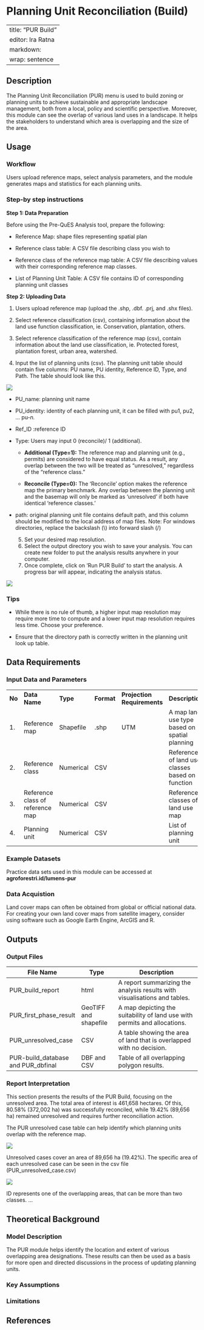 # Planning Unit Reconciliation (Build) {#sec-profit}

---
title: "PUR Build"
editor: Ira Ratna
  markdown: 
    wrap: sentence
---

## Description

The Planning Unit Reconciliation (PUR) menu is used to build zoning or planning units to achieve sustainable and appropriate landscape management, both from a local, policy and scientific perspective. Moreover, this module can see the overlap of various land uses in a landscape. It helps the stakeholders to understand which area is overlapping and the size of the area.

## Usage

### Workflow

Users upload reference maps, select analysis parameters, and the module generates maps and statistics for each planning units.

### Step-by step instructions

**Step 1: Data Preparation**

Before using the Pre-QuES Analysis tool, prepare the following:

-   Reference Map: shape files representing spatial plan

-   Reference class table: A CSV file describing class you wish to

-   Reference class of the reference map table: A CSV file describing values with their corresponding reference map classes.

-   List of Planning Unit Table: A CSV file contains ID of corresponding planning unit classes

**Step 2: Uploading Data**

1.  Users upload reference map (upload the .shp, .dbf. .prj, and .shx files).

2.  Select reference classification (csv), containing information about the land use function classification, ie. Conservation, plantation, others.

3.  Select reference classification of the reference map (csv), contain information about the land use classification, ie. Protected forest, plantation forest, urban area, watershed.

4.  Input the list of planning units (csv). The planning unit table should contain five columns: PU name, PU identity, Reference ID, Type, and Path. The table should look like this.

![](images/PUR/PUR-2.png)

-   PU_name: planning unit name

-   PU_identity: identity of each planning unit, it can be filled with pu1, pu2, … pu-*n.*

-   Ref_ID :reference ID

-   Type: Users may input 0 (reconcile)/ 1 (additional).

    -   **Additional (Type=1):** The reference map and planning unit (e.g., permits) are considered to have equal status. As a result, any overlap between the two will be treated as "unresolved," regardless of the "reference class."

    -   **Reconcile (Type=0):** The 'Reconcile' option makes the reference map the primary benchmark. Any overlap between the planning unit and the basemap will only be marked as 'unresolved' if both have identical 'reference classes.'

-   path: original planning unit file contains default path, and this column should be modified to the local address of map files. Note: For windows directories, replace the backslash (\\) into forward slash (/)

    5.  Set your desired map resolution.
    6.  Select the output directory you wish to save your analysis. You can create new folder to put the analysis results anywhere in your computer.
    7.  Once complete, click on 'Run PUR Build' to start the analysis. A progress bar will appear, indicating the analysis status.

![](images/PUR/PUR-1.png)

### Tips

-   While there is no rule of thumb, a higher input map resolution may require more time to compute and a lower input map resolution requires less time. Choose your preference.

-   Ensure that the directory path is correctly written in the planning unit look up table.

## Data Requirements

### Input Data and Parameters

|  |  |  |  |  |  |
|------------|------------|------------|------------|------------|------------|
| **No** | **Data Name** | **Type** | **Format** | **Projection Requirements** | **Description** |
| 1\. | Reference map | Shapefile | .shp | UTM | A map land use type based on spatial planning |
| 2\. | Reference class | Numerical | CSV |  | Reference of land use classes based on function |
| 3\. | Reference class of reference map | Numerical | CSV |  | Reference classes of land use map |
| 4\. | Planning unit | Numerical | CSV |  | List of planning unit |

### Example Datasets

Practice data sets used in this module can be accessed at **agroforestri.id/lumens-pur**

### Data Acquistion

Land cover maps can often be obtained from global or official national data. For creating your own land cover maps from satellite imagery, consider using software such as Google Earth Engine, ArcGIS and R.

## Outputs

### Output Files

| File Name | Type | Description |
|----------------|----------------|-----------------------------------------|
| PUR_build_report | html | A report summarizing the analysis results with visualisations and tables. |
| PUR_first_phase_result | GeoTIFF and shapefile | A map depicting the suitability of land use with permits and allocations. |
| PUR_unresolved_case | CSV | A table showing the area of land that is overlapped with no decision. |
| PUR-build_database and PUR_dbfinal | DBF and CSV | Table of all overlapping polygon results. |

### Report Interpretation

This section presents the results of the PUR Build, focusing on the unresolved area. The total area of interest is 461,658 hectares. Of this, 80.58% (372,002 ha) was successfully reconciled, while 19.42% (89,656 ha) remained unresolved and requires further reconciliation action.

The PUR unresolved case table can help identify which planning units overlap with the reference map.

![](images/PUR-Build/PUR-B-1.png)

Unresolved cases cover an area of ​​89,656 ha (19.42%). The specific area of ​​each unresolved case can be seen in the csv file (PUR_unresolved_case.csv)

![](images/PUR-Build/PUR-B-2.png)

ID represents one of the overlapping areas, that can be more than two classes. …

## Theoretical Background

### Model Description

The PUR module helps identify the location and extent of various overlapping area designations. These results can then be used as a basis for more open and directed discussions in the process of updating planning units.

### Key Assumptions

### Limitations

## References

